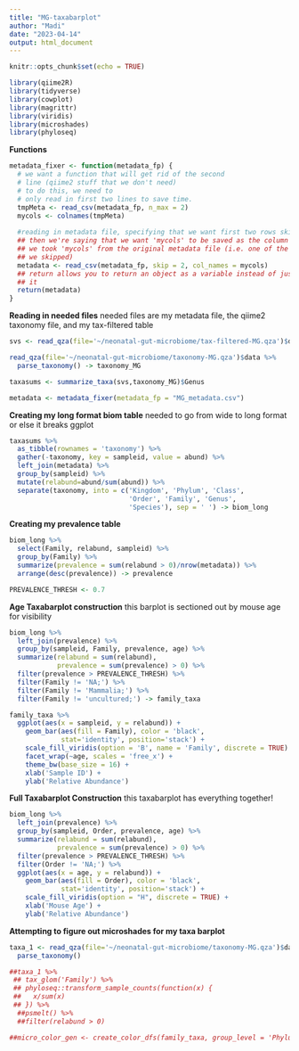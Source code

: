 ```yaml
---
title: "MG-taxabarplot"
author: "Madi"
date: "2023-04-14"
output: html_document
---
```


```r
knitr::opts_chunk$set(echo = TRUE)
```

```r
library(qiime2R)
library(tidyverse)
library(cowplot)
library(magrittr)
library(viridis)
library(microshades)
library(phyloseq)
```

**Functions**
```r
metadata_fixer <- function(metadata_fp) {
  # we want a function that will get rid of the second
  # line (qiime2 stuff that we don't need)
  # to do this, we need to 
  # only read in first two lines to save time.
  tmpMeta <- read_csv(metadata_fp, n_max = 2)
  mycols <- colnames(tmpMeta)
  
  #reading in metadata file, specifying that we want first two rows skipped
  ## then we're saying that we want 'mycols' to be saved as the column names 
  ## we took 'mycols' from the original metadata file (i.e. one of the rows that
  ## we skipped)
  metadata <- read_csv(metadata_fp, skip = 2, col_names = mycols)
  ## return allows you to return an object as a variable instead of just printing
  ## it 
  return(metadata)
} 
```

**Reading in needed files**
needed files are my metadata file, the qiime2 taxonomy file, and my tax-filtered table
```r
svs <- read_qza(file='~/neonatal-gut-microbiome/tax-filtered-MG.qza')$data

read_qza(file='~/neonatal-gut-microbiome/taxonomy-MG.qza')$data %>% 
  parse_taxonomy() -> taxonomy_MG

taxasums <- summarize_taxa(svs,taxonomy_MG)$Genus

metadata <- metadata_fixer(metadata_fp = "MG_metadata.csv")
```

**Creating my long format biom table**
needed to go from wide to long format or else it breaks ggplot
```r
taxasums %>% 
  as_tibble(rownames = 'taxonomy') %>% 
  gather(-taxonomy, key = sampleid, value = abund) %>% 
  left_join(metadata) %>% 
  group_by(sampleid) %>% 
  mutate(relabund=abund/sum(abund)) %>% 
  separate(taxonomy, into = c('Kingdom', 'Phylum', 'Class', 
                              'Order', 'Family', 'Genus', 
                              'Species'), sep = ' ') -> biom_long
```

**Creating my prevalence table**
```r
biom_long %>% 
  select(Family, relabund, sampleid) %>% 
  group_by(Family) %>% 
  summarize(prevalence = sum(relabund > 0)/nrow(metadata)) %>% 
  arrange(desc(prevalence)) -> prevalence

PREVALENCE_THRESH <- 0.7
```

**Age Taxabarplot construction**
this barplot is sectioned out by mouse age for visibility
```r
biom_long %>%
  left_join(prevalence) %>% 
  group_by(sampleid, Family, prevalence, age) %>% 
  summarize(relabund = sum(relabund),
            prevalence = sum(prevalence) > 0) %>% 
  filter(prevalence > PREVALENCE_THRESH) %>% 
  filter(Family != 'NA;') %>% 
  filter(Family != 'Mammalia;') %>% 
  filter(Family != 'uncultured;') -> family_taxa

family_taxa %>% 
  ggplot(aes(x = sampleid, y = relabund)) +
    geom_bar(aes(fill = Family), color = 'black',
             stat='identity', position='stack') +
    scale_fill_viridis(option = 'B', name = 'Family', discrete = TRUE) +
    facet_wrap(~age, scales = 'free_x') +
    theme_bw(base_size = 16) +
    xlab('Sample ID') +
    ylab('Relative Abundance')
```
**Full Taxabarplot Construction**
this taxabarplot has everything together!
```r
biom_long %>%
  left_join(prevalence) %>% 
  group_by(sampleid, Order, prevalence, age) %>% 
  summarize(relabund = sum(relabund),
            prevalence = sum(prevalence) > 0) %>% 
  filter(prevalence > PREVALENCE_THRESH) %>% 
  filter(Order != 'NA;') %>% 
  ggplot(aes(x = age, y = relabund)) +
    geom_bar(aes(fill = Order), color = 'black',
             stat='identity', position='stack') +
    scale_fill_viridis(option = "H", discrete = TRUE) +
    xlab('Mouse Age') +
    ylab('Relative Abundance')
```
**Attempting to figure out microshades for my taxa barplot**
```r

taxa_1 <- read_qza(file='~/neonatal-gut-microbiome/taxonomy-MG.qza')$data %>% 
  parse_taxonomy()

##taxa_1 %>% 
 ## tax_glom('Family') %>% 
 ## phyloseq::transform_sample_counts(function(x) {
 ##   x/sum(x)
 ## }) %>% 
  ##psmelt() %>% 
  ##filter(relabund > 0)

##micro_color_gen <- create_color_dfs(family_taxa, group_level = 'Phylum', subgroup_level = 'Family', cvd = TRUE)

```

